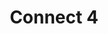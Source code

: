 ---
title: Connect 4
url: https://github.com/thenukasiva/connect-4-pygame
caption: The classic Connect 4 game with GUI and a CLI
preview: /img/pygame.png
tags: [Python, Pygame]
---